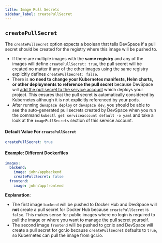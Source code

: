 ```yaml
---
title: Image Pull Secrets
sidebar_label: createPullSecret
---
```


## `createPullSecret`
The `createPullSecret` option expects a boolean that tells DevSpace if a pull secret should be created for the registry where this image will be pushed to.
- If there are multiple images with the **same registry** and any of the images will define `createPullSecret: true`, the pull secret will be created no matter if any of the other images using the same registry explicitly defines `createPullSecret: false`.
- There is **no need to change your Kubernetes manifests, Helm charts, or other deployments to reference the pull secret** because DevSpace will [add the pull secret to the service account](https://kubernetes.io/docs/tasks/configure-pod-container/configure-service-account/#add-imagepullsecrets-to-a-service-account) which deploys your project. This ensures that the pull secret is automatically considered by Kubernetes although it is not explicitly referenced by your pods.
- After running `devspace deploy` or `devspace dev`, you should be able to see the auto-generated pull secrets created by DevSpace when you run the command `kubectl get serviceaccount default -o yaml` and take a look at the `imagePullSecrets` section of this service account.

#### Default Value For `createPullSecret`
```yaml
createPullSecret: true
```

#### Example: Different Dockerfiles
```yaml
images:
  backend:
    image: john/appbackend
    createPullSecret: false
  frontend:
    image: john/appfrontend
```
**Explanation:**  
- The first image `backend` will be pushed to Docker Hub and DevSpace will **not** create a pull secret for Docker Hub because `createPullSecret` is `false`. 
  This makes sense for public images where no login is required to pull the image or where you want to manage the pull secret yourself.
- The second image `frontend` will be pushed to gcr.io and DevSpace will create a pull secret for gcr.io because `createPullSecret` defaults to `true`, 
  so Kubernetes can pull the image from gcr.io.
